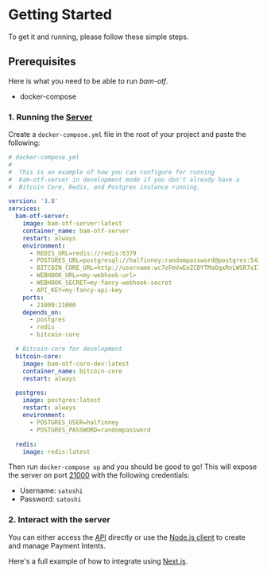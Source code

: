 # Getting Started

To get it and running, please follow these simple steps.

## Prerequisites

Here is what you need to be able to run _bam-otf_.

- docker-compose

### 1. Running the [Server](./docs/api/server)

Create a `docker-compose.yml` file in the root of your project and paste the
following:

```yaml
# docker-compose.yml
#
#  This is an example of how you can configure for running
#  bam-otf-server in development mode if you don't already have a
#  Bitcoin Core, Redis, and Postgres instance running.

version: '3.8'
services:
  bam-otf-server:
    image: bam-otf-server:latest
    container_name: bam-otf-server
    restart: always
    environment:
      - REDIS_URL=redis://redis:6379
      - POSTGRES_URL=postgresql://halfinney:randompassword@postgres:5432
      - BITCOIN_CORE_URL=http://username:wc7eFmVwEeZCDYTMaOqxRnLWSR7aI76bGmHl6pRFtAU@bitcoin-core:18443
      - WEBHOOK_URL=<my-webhook-url>
      - WEBHOOK_SECRET=my-fancy-webhook-secret
      - API_KEY=my-fancy-api-key
    ports:
      - 21000:21000
    depends_on:
      - postgres
      - redis
      - bitcoin-core

  # Bitcoin-core for development
  bitcoin-core:
    image: bam-otf-core-dev:latest
    container_name: bitcoin-core
    restart: always

  postgres:
    image: postgres:latest
    restart: always
    environment:
      - POSTGRES_USER=halfinney
      - POSTGRES_PASSWORD=randompassword

  redis:
    image: redis:latest
```

Then run `docker-compose up` and you should be good to go! This will expose the
server on port [21000](http://localhost:21000) with the following credentials:

- Username: `satoshi`
- Password: `satoshi`

### 2. Interact with the server

You can either access the [API](./docs/api/server) directly or use the
[Node.js client](./docs/api/node) to create and manage Payment Intents.

Here's a full example of how to integrate using
[Next.js](./docs/tutorials/donation).
